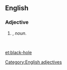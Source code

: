 ==English==

===Adjective===
{{head|en|adjectives}}

# {{attributive of|black hole|lang=en|nodot=1}}, ''noun''.
#: ''&nbsp;''

[[Category:English adjectives]]

[[et:black-hole]]